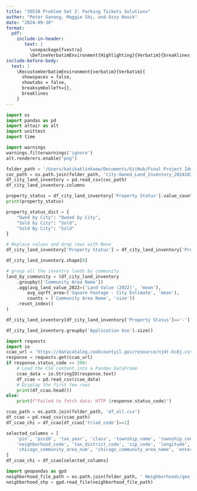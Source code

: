 ```yaml
---
title: "30538 Problem Set 2: Parking Tickets Solutions"
author: "Peter Ganong, Maggie Shi, and Ozzy Houck"
date: "2024-09-30"
format: 
  pdf:
    include-in-header: 
       text: |
         \usepackage{fvextra}
         \DefineVerbatimEnvironment{Highlighting}{Verbatim}{breaklines,commandchars=\\\{\}}
include-before-body:
  text: |
    \RecustomVerbatimEnvironment{verbatim}{Verbatim}{
      showspaces = false,
      showtabs = false,
      breaksymbolleft={},
      breaklines
    }
---
```



```python
import os
import pandas as pd
import altair as alt
import unittest
import time

import warnings 
warnings.filterwarnings('ignore')
alt.renderers.enable("png")
```

```python
folder_path = '/Users/katikaklinkaew/Documents/GitHub/Final Project Ideas'
coc_path = os.path.join(folder_path, 'City-Owned_Land_Inventory_20241030.csv')
df_city_land_inventory = pd.read_csv(coc_path)
df_city_land_inventory.columns
```

```python
property_status = df_city_land_inventory['Property Status'].value_counts().reset_index(name='count')
print(property_status)

property_status_dict = {
    "Ownd by City": "Owned by City",
    "Sold by City": "Sold",
    "Sold By City": "Sold"
}

# Replace values and drop rows with None
df_city_land_inventory['Property Status'] = df_city_land_inventory['Property Status'].replace(property_status_dict)

df_city_land_inventory.shape[0]
```
```python
# group all the inventry lands by community
land_by_community = (df_city_land_inventory
    .groupby(['Community Area Name'])
    .agg(avg_land_value_2022=('Land Value (2022)', 'mean'),
        avg_sqrft_area=('Square Footage - City Estimate', 'mean'),
        counts = ('Community Area Name', 'size'))
    .reset_index()
)

```


```python
df_city_land_inventory[df_city_land_inventory['Property Status']=='-']
```

```python
df_city_land_inventory.groupby('Application Use').size()
```

```python
import requests
import io
ccao_url = 'https://datacatalog.cookcountyil.gov/resource/nj4t-kc8j.csv'
response = requests.get(ccao_url)
if response.status_code == 200:
    # Load the CSV content into a Pandas DataFrame
    ccao_data = io.StringIO(response.text)
    df_ccao = pd.read_csv(ccao_data)
    # Display the first few rows
    print(df_ccao.head())
else:
    print(f"Failed to fetch data: HTTP {response.status_code}")
```



```python
ccao_path = os.path.join(folder_path, 'df_all.csv')
df_ccao = pd.read_csv(ccao_path)
df_ccao_chi = df_ccao[df_ccao['triad_code']==1]

selected_columns = [
    'pin', 'pin10', 'tax_year', 'class', 'township_name', 'township_code',
    'neighborhood_code', 'tax_district_code', 'zip_code', 'longitude', 'latitude',
    'chicago_community_area_num', 'chicago_community_area_name', 'enterprise_zone_num'
]
df_ccao_chi = df_ccao[selected_columns]
```

```python
import geopandas as gpd
neighborhood_file_path = os.path.join(folder_path, ' Neighborhoods/geo_export_c57c5a15-0ef0-4261-8464-1095ce4aaa0a.shp')
neighborhood_shp = gpd.read_file(neighborhood_file_path)
```
